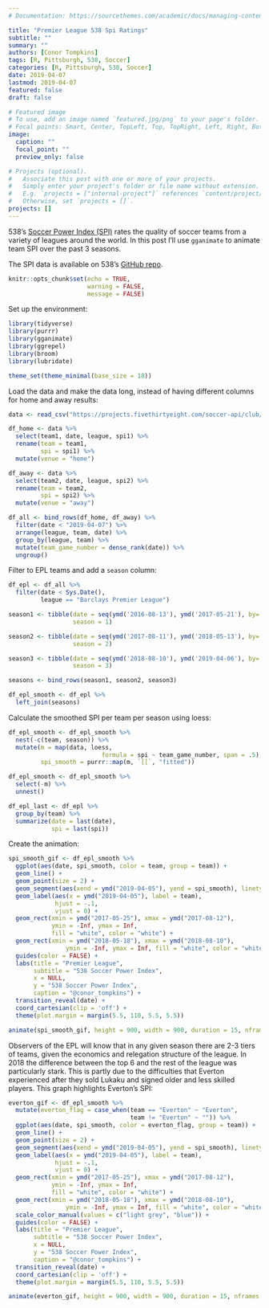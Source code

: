 ```yaml
---
# Documentation: https://sourcethemes.com/academic/docs/managing-content/

title: "Premier League 538 Spi Ratings"
subtitle: ""
summary: ""
authors: [Conor Tompkins]
tags: [R, Pittsburgh, 538, Soccer]
categories: [R, Pittsburgh, 538, Soccer]
date: 2019-04-07
lastmod: 2019-04-07
featured: false
draft: false

# Featured image
# To use, add an image named `featured.jpg/png` to your page's folder.
# Focal points: Smart, Center, TopLeft, Top, TopRight, Left, Right, BottomLeft, Bottom, BottomRight.
image:
  caption: ""
  focal_point: ""
  preview_only: false

# Projects (optional).
#   Associate this post with one or more of your projects.
#   Simply enter your project's folder or file name without extension.
#   E.g. `projects = ["internal-project"]` references `content/project/deep-learning/index.md`.
#   Otherwise, set `projects = []`.
projects: []
---
```

538's [Soccer Power Index (SPI)](https://projects.fivethirtyeight.com/soccer-predictions/) rates the quality of soccer teams from a variety of leagues around the world. In this post I'll use `gganimate` to animate team SPI over the past 3 seasons.

The SPI data is available on 538's [GitHub repo](https://github.com/fivethirtyeight/data/tree/master/soccer-spi).
```r
knitr::opts_chunk$set(echo = TRUE, 
                      warning = FALSE,
                      message = FALSE)
```

Set up the environment:
```r
library(tidyverse)
library(purrr)
library(gganimate)
library(ggrepel)
library(broom)
library(lubridate)

theme_set(theme_minimal(base_size = 18))
```

Load the data and make the data long, instead of having different columns for home and away results:
```r
data <- read_csv("https://projects.fivethirtyeight.com/soccer-api/club/spi_matches.csv")

df_home <- data %>% 
  select(team1, date, league, spi1) %>% 
  rename(team = team1,
         spi = spi1) %>% 
  mutate(venue = "home")

df_away <- data %>% 
  select(team2, date, league, spi2) %>% 
  rename(team = team2,
         spi = spi2) %>% 
  mutate(venue = "away")

df_all <- bind_rows(df_home, df_away) %>% 
  filter(date < "2019-04-07") %>% 
  arrange(league, team, date) %>% 
  group_by(league, team) %>% 
  mutate(team_game_number = dense_rank(date)) %>% 
  ungroup()
```

Filter to EPL teams and add a `season` column:
```r
df_epl <- df_all %>% 
  filter(date < Sys.Date(),
         league == "Barclays Premier League")

season1 <- tibble(date = seq(ymd('2016-08-13'), ymd('2017-05-21'), by='days'),
                  season = 1)

season2 <- tibble(date = seq(ymd('2017-08-11'), ymd('2018-05-13'), by='days'),
                  season = 2)

season3 <- tibble(date = seq(ymd('2018-08-10'), ymd('2019-04-06'), by='days'),
                  season = 3)

seasons <- bind_rows(season1, season2, season3)

df_epl_smooth <- df_epl %>%
  left_join(seasons)
```

Calculate the smoothed SPI per team per season using loess:
```r

df_epl_smooth <- df_epl_smooth %>% 
  nest(-c(team, season)) %>% 
  mutate(m = map(data, loess,
                          formula = spi ~ team_game_number, span = .5),
         spi_smooth = purrr::map(m, `[[`, "fitted"))

df_epl_smooth <- df_epl_smooth %>% 
  select(-m) %>% 
  unnest()

df_epl_last <- df_epl %>% 
  group_by(team) %>% 
  summarize(date = last(date),
            spi = last(spi))
```

Create the animation:
```r
spi_smooth_gif <- df_epl_smooth %>% 
  ggplot(aes(date, spi_smooth, color = team, group = team)) +
  geom_line() +
  geom_point(size = 2) +
  geom_segment(aes(xend = ymd("2019-04-05"), yend = spi_smooth), linetype = 2, colour = 'grey') +
  geom_label(aes(x = ymd("2019-04-05"), label = team),
             hjust = -.1,
             vjust = 0) +
  geom_rect(xmin = ymd("2017-05-25"), xmax = ymd("2017-08-12"),
            ymin = -Inf, ymax = Inf,
            fill = "white", color = "white") +
  geom_rect(xmin = ymd("2018-05-18"), xmax = ymd("2018-08-10"),
                ymin = -Inf, ymax = Inf, fill = "white", color = "white") +
  guides(color = FALSE) +
  labs(title = "Premier League",
       subtitle = "538 Soccer Power Index",
       x = NULL,
       y = "538 Soccer Power Index",
       caption = "@conor_tompkins") +
  transition_reveal(date) +
  coord_cartesian(clip = 'off') +
  theme(plot.margin = margin(5.5, 110, 5.5, 5.5))

animate(spi_smooth_gif, height = 900, width = 900, duration = 15, nframes = 300)
```

Observers of the EPL will know that in any given season there are 2-3 tiers of teams, given the economics and relegation structure of the league. In 2018 the difference between the top 6 and the rest of the league was particularly stark. This is partly due to the difficulties that Everton experienced after they sold Lukaku and signed older and less skilled players. This graph highlights Everton's SPI:
```r
everton_gif <- df_epl_smooth %>% 
  mutate(everton_flag = case_when(team == "Everton" ~ "Everton",
                                  team != "Everton" ~ "")) %>% 
  ggplot(aes(date, spi_smooth, color = everton_flag, group = team)) +
  geom_line() +
  geom_point(size = 2) +
  geom_segment(aes(xend = ymd("2019-04-05"), yend = spi_smooth), linetype = 2, colour = 'grey') +
  geom_label(aes(x = ymd("2019-04-05"), label = team),
             hjust = -.1,
             vjust = 0) +
  geom_rect(xmin = ymd("2017-05-25"), xmax = ymd("2017-08-12"),
            ymin = -Inf, ymax = Inf,
            fill = "white", color = "white") +
  geom_rect(xmin = ymd("2018-05-18"), xmax = ymd("2018-08-10"),
                ymin = -Inf, ymax = Inf, fill = "white", color = "white") +
  scale_color_manual(values = c("light grey", "blue")) +
  guides(color = FALSE) +
  labs(title = "Premier League",
       subtitle = "538 Soccer Power Index",
       x = NULL,
       y = "538 Soccer Power Index",
       caption = "@conor_tompkins") +
  transition_reveal(date) +
  coord_cartesian(clip = 'off') +
  theme(plot.margin = margin(5.5, 110, 5.5, 5.5))

animate(everton_gif, height = 900, width = 900, duration = 15, nframes = 300)
```